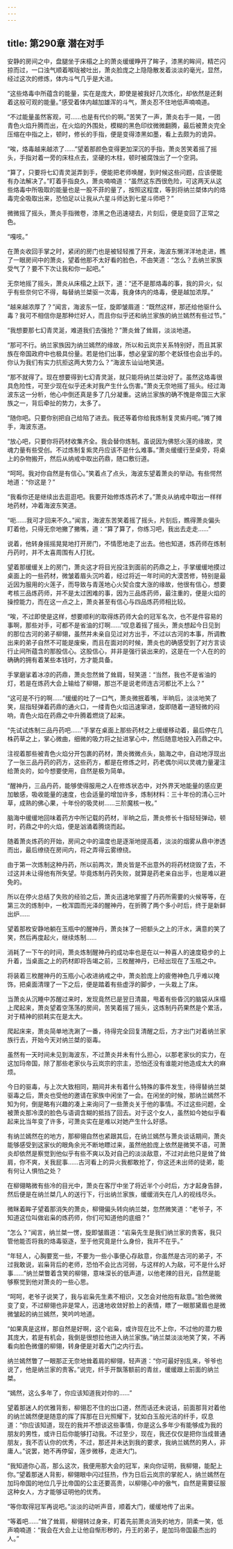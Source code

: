 ```yaml
---
---
---
```

title: 第290章 潜在对手
---



安静的房间之中，盘腿坐于床榻之上的萧炎缓缓睁开了眸子，漆黑的眸间，精芒闪掠而过，一口浊气顺着喉咙被吐出，萧炎脸庞之上隐隐散发着淡淡的毫光，显然，经过这次的修炼，体内斗气几乎是大进。

“这些烙毒中所蕴含的能量，实在是庞大，即使是被我好几次炼化，却依然是还剩着这般可观的能量。”感受着体内越加雄浑的斗气，萧炎忍不住地低声喃喃道。

“不过能量虽然客观，可……也是有代价的啊。”苦笑了一声，萧炎右手一晃，一团青色火焰升腾而出，在火焰的外围处，模糊的黑色印纹微微翻腾，最后被萧炎完全压缩在中指之上，顿时，修长的手指，便是变得漆黑如墨，看上去颇为的诡异。

“唉，烙毒越来越浓了……”望着那颜色变得更加深沉的手指，萧炎苦笑着摇了摇头，手指对着一旁的床柱点去，坚硬的木柱，顿时被腐蚀出了一个空洞。

“算了，只要将七幻青灵涎弄到手，便能把老师唤醒，到时候这些问题，应该便能有办法解决了。”盯着手指良久，萧炎喃喃道：“虽然这东西很危险，可这两天从这些烙毒中所吸取的能量也是一股不菲的量了，按照这程度，等到将纳兰桀体内的烙毒完全吸取出来，恐怕足以让我从六星斗师达到七星斗师吧？”

微微摇了摇头，萧炎手指微卷，漆黑之色迅速褪去，片刻后，便是变回了正常之色。

“嘎吱。”

在萧炎收回手掌之时，紧闭的房门也是被轻轻推了开来，海波东懒洋洋地走进，瞧了一眼房间中的萧炎，望着他那不太好看的脸色，不由笑道：“怎么？去纳兰家族受气了？要不下次让我和你一起吧。”

无奈地摇了摇头，萧炎从床榻之上跃下，道：“还不是那烙毒的事，我的异火，似乎有些奈何它不得，每替纳兰桀驱一次毒，我身体内的烙毒，便是越加浓厚。”

“越来越浓厚了？”闻言，海波东一怔，旋即皱眉道：“既然这样，那还给他驱什么毒？我可不相信你是那种烂好人，而且你似乎还和纳兰家族的纳兰嫣然有些过节。”

“我想要那七幻青灵涎，难道我们去强抢？”萧炎耸了耸肩，淡淡地道。

“那可不行。纳兰家族因为纳兰嫣然的缘故，所以和云岚宗关系特别好，而且其家族在帝国政府中也极具份量。若是他们出事，想必皇室的那个老妖怪也会出手的。你认为我们有实力抗拒这两大势力么？”海波东讪讪地笑道。

“那不就得了。现在想要得到七幻青灵涎，就只能将纳兰桀治好了。虽然这烙毒很具危险性，可至少现在似乎还未对我产生什么伤害。”萧炎无奈地摇了摇头。经过海波东这一分析，他心中倒还真是多了几分凝重。这纳兰家族的确不愧是帝国三大家族之一，背后牵扯的势力，太多了。

“随你吧。只要你别把自己给陷了进去。我还等着你给我炼制复灵紫丹呢。”摊了摊手，海波东道。

“放心吧，只要你将药材收集齐全。我会替你炼制。虽说因为佛怒火莲的缘故，灵魂力量有些受创。不过炼制复紫灵丹应该不是什么难事。”萧炎缓缓行至桌旁，将桌上的杂物搬开，然后从纳戒中取出药鼎，随口敷衍道。

“呵呵。我对你自然是有信心。”笑着点了点头，海波东望着萧炎的举动。有些愕然地道：“你这是？”

“我看你还是继续出去逛逛吧。我要开始修炼炼药术了。”萧炎从纳戒中取出一样样地药材，冲着海波东笑道。

“呃……我可才回来不久。”闻言，海波东苦笑着摇了摇头，片刻后，瞧得萧炎偏头盯着他，只得无奈地撇了撇嘴，道：“算了算了，你练习吧，我出去走走……”

说着，他转身摇摇晃晃地打开房门，不情愿地走了出去。他也知道，炼药师在炼制丹药时，并不太喜周围有人打扰。

望着那缓缓关上的房门，萧炎这才将目光投注到面前的药鼎之上，手掌缓缓地摸过桌面上的一些药材，微皱着眉头沉吟着，经过将近一年时间的大漠苦修，特别是最近因为服用的火莲子，而导致与青莲地心火契合度大涨的缘故，他很有信心，想要考核三品炼药师，并不是太过困难的事，因为三品炼药师，最注重的，便是火焰的操控能力，而在这一点之上，萧炎甚至有信心与四品炼药师相比较。

“唉，不过即使是这样，想要顺利的取得炼药师大会的冠军名次，也不是件容易的事啊，那些对手，可都不是省油的灯啊……”叹息着摇了摇头，萧炎想起今日见到的那位古河的弟子柳翎，虽然并未亲自见过对方出手，不过以古河的本事，所调教出来的弟子自然不可能是废柴，而且在面对的时候，萧炎也的确感受到了对方言谈行止间所蕴含的那股信心。这股信心，并非是强行装出来的，这是在一个人在的的确确的拥有着某些本钱时，方才能具备。

手掌磨挲着冰凉的药鼎，萧炎忽然耸了耸肩，轻笑道：“当然，我也不是省油的灯，若是在炼药大会上输给了柳翎，那岂不是说老师连古河都比不上么？”

“这可是不行的啊……”缓缓的吐了一口气，萧炎微抿着嘴，半晌后，淡淡地笑了笑，屈指轻弹着药鼎的通火口，一缕青色火焰迅速窜进，旋即随着一道轻微的闷响，青色火焰在药鼎之中升腾着燃烧了起来。

“先试试炼制三品丹药吧……”手掌在桌面上那些药材之上缓缓移动着，最后停在几株药草之上，掌心微曲，细微的吸力将之扯进掌心中，然后随意地投入药鼎之中。

注视着那些被青色火焰分开包裹的药材，萧炎微微点头，脑海之中，自动地浮现出了一张三品丹药的药方，这些药方，都是在修炼之时，药老偶尔间以灵魂力量灌注给萧炎的，如今想要使用，自然是极为简单。

“醒神丹，三品丹药，能够使得服用之人在修炼状态中，对外界天地能量的感应更加敏感，吸收能量的速度，也会适量的增加许多，炼制材料：三十年份的清心三叶草，成熟的佛心果，十年份的吸灵树……三阶魔核一枚。”

脑海中缓缓地回味着药方中所记载的药材，半晌之后，萧炎修长十指轻轻弹动，顿时，药鼎之中的火焰，便是汹涌着腾烧而起。

随着萧炎炼药的开始，房间之中的温度也是逐渐地提高着，淡淡的烟雾从鼎中渗透而出，最后缭绕在房间内，将之弄得云雾缭绕。

由于第一次炼制这种丹药，所以前两次，萧炎皆是不出意外的将药材烧毁了去，不过这并未让得他有所失望。毕竟炼制丹药失败，就算是药老亲自出手，也是难以避免的。

所以在停火总结了失败的经验之后，萧炎迅速地掌握了丹药所需要的火候等等，在第三次的炼制中，一枚浑圆而光泽的醒神丹，在折腾了两个多小时后，终于是新鲜出炉……

望着那枚安静地躺在玉瓶中的醒神丹，萧炎抹了一把额头之上的汗水，满意的笑了笑，然后再度起火，继续炼制……

消耗了一下午的时间，萧炎炼制醒神丹的成功率也是在以一种喜人的速度稳步的上升着，当桌面之上的药材即将告竭之前，三枚醒神丹，已经出现在了玉瓶之中。

将装着三枚醒神丹的玉瓶小心收进纳戒之中，萧炎脸庞上的疲倦神色几乎难以掩饰，把桌面清理了一下之后，便是踏着有些虚浮的脚步，一头栽上了床。

当萧炎从沉睡中苏醒过来时，发现竟然已是翌日清晨，甩着有些昏沉的脑袋从床榻上爬起来，萧炎望着空荡荡的房间，苦笑着摇了摇头，这炼制丹药果然是个累活，对于精神的损耗实在是太大。

爬起床来，萧炎简单地洗涮了一番，待得完全回复清醒之后，方才出门对着纳兰家族行去，开始今天对纳兰桀的驱毒。

虽然有一天时间未见到海波东，不过萧炎并未有什么担心，以那老家伙的实力，在这加玛帝国，除了那些老家伙与云岚宗的宗主，恐怕还没有谁能对他造成太大的麻烦。

今日的驱毒，与上次大致相同，期间并未有着什么特殊的事件发生，待得替纳兰桀驱毒之后，萧炎也受他的邀请在家族中闲坐了一会。在闲坐的时候，那纳兰嫣然不知为何，倒是略有兴趣的凑上来询问了一些萧炎关于他的事情。不过这些问题，全被萧炎那冷漠的脸色与语调含糊的抵挡了回去。对于这个女人，虽然如今她似乎看起来比当年变了许多，可萧炎实在是难以对她产生什么好感。

有纳兰嫣然在的地方，那柳翎自然也紧跟其后，在纳兰嫣然与萧炎谈话期间，萧炎能够感受到这家伙的眼角余光不断地瞟过来，虽然他脸庞上依然是微笑不语，可萧炎却依然是察觉到他似乎有些不爽以及对自己的淡淡敌意，不过对此他只是耸了耸肩，你不爽，关我屁事……古河看上的异火我都敢抢了，你这还未出师的徒弟，能有何让人惧怕之处？

在柳翎略微有些冷的目光中，萧炎在客厅中坐了将近半个小时后，方才起身告辞，然后便是在纳兰桀几人的送行下，行出纳兰家族，缓缓消失在几人的视线尽头。

微眯着眸子望着那消失的萧炎，柳翎偏头转向纳兰桀，忽然微笑道：“老爷子，不知道这位叫做岩枭的炼药师，你们可知道他的底细？”

“怎么？”闻言，纳兰桀一愣，旋即皱眉道：“岩枭先生是我们纳兰家的贵客，我只管他能否将我的烙毒驱逐，至于他究竟是什么身份，我并不在乎。”

“年轻人，心胸要宽一些，不要为一些小事便心存敌意，你虽然是古河的弟子，不过我敢说，岩枭背后的老师，恐怕不会比古河弱，与这样的人为敌，可不是什么好事……”纳兰桀瞥着含笑的柳翎，意味深长的低声道，以他老辣的目光，自然是能够察觉到他对萧炎的一些心思。

“呵呵，老爷子说笑了，我与岩枭先生素不相识，又怎会对他抱有敌意。”脸色微微变了变，不过柳翎也非是常人，迅速地收敛好脸上的表情，瞟了一眼那黛眉也是微微皱起的纳兰嫣然，笑吟吟地道。

“如果真是这样，那自然是好啊，这个岩枭，或许现在比不上你，不过他的潜力极其庞大，若是有机会，我倒是很想拉他进入纳兰家族。”纳兰桀淡淡地笑了笑，不再看向脸色微僵的柳翎，转身便是对着大门之内行去。

纳兰嫣然瞥了一眼那正无奈地耸着肩的柳翎，轻声道：“你可最好别乱来，爷爷也说了，他是纳兰家的贵客。”说完，纤手开飘落额前的青丝，缓缓跟上前面的纳兰桀。

“嫣然，这么多年了，你应该知道我对你的……”

望着那迷人的优雅背影，柳翎忍不住的出口道，然而话还未说话，前面那背对着他的纳兰嫣然便是随意的挥了挥那在日光照耀下，犹如白玉般光洁的纤手，叹息道：“你应该知道，现在的我并不想谈这些事情，你是这么多年少有能够成为我的朋友的男性，或许日后你能够打动我。不过至少，现在，我还仅仅是把你当成普通朋友，我不否认你的优秀，不过，那还并未达到我的要求，我纳兰嫣然的男人，非庸人。”说罢，她不再停留，莲步微移，走进大门。

“我知道你心高，那么这次，我便用那大会的冠军，来向你证明，我柳翎，能配上你。”望着那迷人背影，柳翎眼中闪过狂热，作为日后云岚宗的掌舵人，纳兰嫣然在加玛帝国的地位几乎比帝国的公主还要高贵，以柳翎心中的傲气，自然是需要征服这种女人，方才能够证明他的优秀。

“等你取得冠军再说吧。”淡淡的动听声音，顺着大门，缓缓地传了出来。

“等着吧……”耸了耸肩，柳翎转过身来，盯着先前萧炎消失的地方，阴柔一笑，低声喃喃道：“我会在大会上让他自惭形秽的，丹王的弟子，是加玛帝国最杰出的人。”